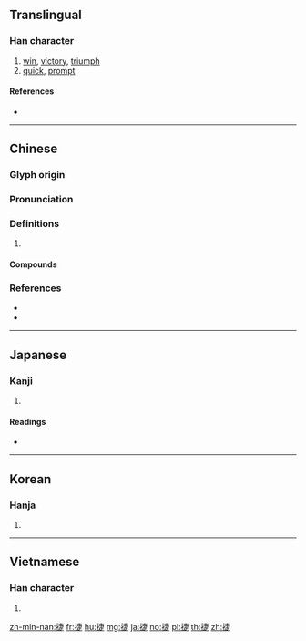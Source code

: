 ==Translingual==

===Han character===
{{Han char|rn=64|rad=手|as=08|sn=11|four=55081|canj=QJLO|ids=⿰扌疌}}

# [[win]], [[victory]], [[triumph]]
# [[quick]], [[prompt]]

====References====
* {{Han ref|kx=0435.240|dkj=12216|dj=0785.080|hdz=31894.020|uh=6377|ud=25463|bh=B1B6|bd=45494}}

----

==Chinese==
{{zh-forms}}

===Glyph origin===
{{Han etym}}

===Pronunciation===
{{zh-pron
|m=jié
|c=zit6,zit3
|mn=chia̍p/chia̍t
|mc=y
|oc=y
|cat=
}}

===Definitions===
{{zh-hanzi}}

# {{rfdef|zh}}

====Compounds====
{{zh-der|便捷|克捷|利口捷給|勁捷|告捷|報捷|大捷|奏捷|快捷|急捷|才思敏捷|捷克|捷口|捷報|捷徑|捷才|捷捷|捷書|捷機|捷武|捷泳|捷獵|捷給|捷說|捷譏|捷足先得|捷足先登|捷運|捷運工程|捷運系統|捷音|捷黠|撟捷|敏捷|機捷|獲捷|獻捷|百舉百捷|直捷|直捷了當|眼明手捷|矯捷|簡捷|紅旗報捷|終南捷徑|蔣捷|趫捷|蹻捷|身手矯捷|輕捷|辯捷|迅捷|連戰皆捷|連捷|金門大捷|須捷|騰捷|騰捷飛升|高才捷足}}

===References===
* {{R:yue:Hanzi}}
* {{R:nan:thcwdq}}

----

==Japanese==

===Kanji===
{{ja-kanji|grade=|rs=手08}}

# {{defn|lang=ja|sort=手08}}

====Readings====
* {{ja-readings|on=[[しょう]] (shō), [[そう]] (sō)|kun=[[かつ]] (katsu), [[はやい]] (hayai)}}

----

==Korean==

===Hanja===
{{ko-hanja|hangeul=첩|eumhun=|rv=cheop|mr=ch'ŏp|y=chep}}

# {{defn|lang=ko|sort=手08}}

----

==Vietnamese==

===Han character===
{{vi-hantu|[[tiệp]], [[tẹp]]|rs=手08}}

# {{defn|lang=vi|sort=手08}}

[[zh-min-nan:捷]]
[[fr:捷]]
[[hu:捷]]
[[mg:捷]]
[[ja:捷]]
[[no:捷]]
[[pl:捷]]
[[th:捷]]
[[zh:捷]]